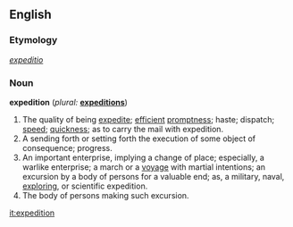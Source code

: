 ==English==

{{webster}}

===Etymology===
{{L.}} ''[[expeditio]]''

===Noun===
'''expedition'''  (''plural:'' '''[[expeditions]]''')
# The quality of being [[expedite]]; [[efficient]] [[prompt]]ness; haste; dispatch; [[speed]]; [[quick]]ness; as to carry the mail with expedition.
# A sending forth or setting forth the execution of some object of consequence; progress.
# An important enterprise, implying a change of place; especially, a warlike enterprise; a march or a [[voyage]] with martial intentions; an excursion by a body of persons for a valuable end; as, a military, naval, [[exploring]], or scientific expedition.
# The body of persons making such excursion.

[[it:expedition]]